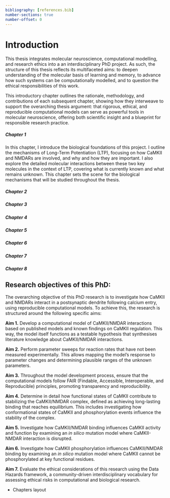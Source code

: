 ```yaml
---
bibliography: [references.bib]
number-sections: true
number-offset: 0
---
```


# Introduction {.unnumbered}

This thesis integrates molecular neuroscience, computational modelling, and research ethics into a an interdisciplinary PhD project. As such, the structure of this thesis reflects its multifaceted aims: to deepen understanding of the molecular basis of learning and memory, to advance how such systems can be computationally modelled, and to question the ethical responsibilities of this work.

This introductory chapter outlines the rationale, methodology, and contributions of each subsequent chapter, showing how they interweave to support the overarching thesis argument: that rigorous, ethical, and reproducible computational models can serve as powerful tools in molecular neuroscience, offering both scientific insight and a blueprint for responsible research practice.

##### Chapter 1 {.unnumbered}
In this chapter, I introduce the biological foundations of this project. I outline the mechanisms of Long-Term Potentiation (LTP), focusing on how CaMKII and NMDARs are involved, and why and how they are important. I also explore the detailed molecular interactions between these two key molecules in the context of LTP, covering what is currently known and what remains unknown. This chapter sets the scene for the biological mechanisms that will be studied throughout the thesis.

##### Chapter 2 {.unnumbered}

##### Chapter 3 {.unnumbered}

##### Chapter 4 {.unnumbered}

##### Chapter 5 {.unnumbered}

##### Chapter 6 {.unnumbered}

##### Chapter 7 {.unnumbered}

##### Chapter 8 {.unnumbered}


## Research objectives of this PhD: {.unnumbered}
The overarching objective of this PhD research is to investigate how CaMKII and NMDARs interact in a postsynaptic dendrite following calcium entry, using reproducible computational models. To achieve this, the research is structured around the following specific aims:

**Aim 1.** Develop a computational model of CaMKII/NMDAR interactions based on published models and known findings on CaMKII regulation. This way, the model itself functions as a testable hypothesis that synthesises literature knowledge about CaMKII/NMDAR interactions.

**Aim 2.** Perform parameter sweeps for reaction rates that have not been measured experimentally. This allows mapping the model's response to parameter changes and determining plausible ranges of the unknown parameters.

**Aim 3.** Throughout the model development process, ensure that the computational models follow FAIR (Findable, Accessible, Interoperable, and Reproducible) principles, promoting transparency and reproducibility. 

**Aim 4.** Determine in detail how functional states of CaMKII contribute to stabilizing the CaMKII/NMDAR complex, defined as achieving long-lasting binding that reaches equilibrium. This includes investigating how conformational states of CaMKII and phosphorylation events influence the stability of the complex.

**Aim 5.** Investigate how CaMKII/NMDAR binding influences CaMKII activity and function by examining an _in silico_ mutation model where CaMKII-NMDAR interaction is disrupted. 

**Aim 6.** Investigate how CaMKII phosphorylation influences CaMKII/NMDAR binding by examining an _in silico_ mutation model where CaMKII cannot be phosphorylated at key functional residues.  

**Aim 7.** Evaluate the ethical considerations of this research using the Data Hazards framework, a community-driven interdisciplinary vocabulary for assessing ethical risks in computational and biological research. 


- Chapters layout